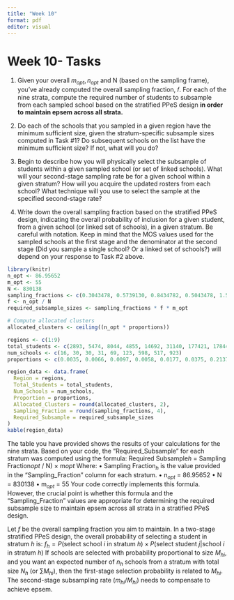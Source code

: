 ```yaml
---
title: "Week 10"
format: pdf
editor: visual
---
```


# Week 10- Tasks

1. Given your overall $m_{opt}, n_{opt}$ and N (based on the sampling frame), you’ve already
computed the overall sampling fraction, 𝑓. For each of the nine strata, compute the
required number of students to subsample from each sampled school based on the
stratified PPeS design **in order to maintain epsem across all strata.**

2. Do each of the schools that you sampled in a given region have the minimum sufficient
size, given the stratum-specific subsample sizes computed in Task #1? Do subsequent
schools on the list have the minimum sufficient size? If not, what will you do?

3. Begin to describe how you will physically select the subsample of students within a given
sampled school (or set of linked schools). What will your second-stage sampling rate be for a
given school within a given stratum? How will you acquire the updated rosters from each
school? What technique will you use to select the sample at the specified second-stage
rate?

4. Write down the overall sampling fraction based on the stratified PPeS design, indicating
the overall probability of inclusion for a given student, from a given school (or linked set of
schools), in a given stratum. Be careful with notation. Keep in mind that the MOS values
used for the sampled schools at the first stage and the denominator at the second stage (Did
you sample a single school? Or a linked set of schools?) will depend on your response to Task
#2 above.

```r
library(knitr)
n_opt <- 86.95652
m_opt <- 55
N <- 830138
sampling_fractions <- c(0.3043478, 0.5739130, 0.8434782, 0.5043478, 1.5391304, 3.2608695, 18.5826083, 18.6956518, 39.2521731)
f <- n_opt / N
required_subsample_sizes <- sampling_fractions * f * m_opt

# Compute allocated clusters
allocated_clusters <- ceiling((n_opt * proportions))

regions <- c(1:9)
total_students <- c(2893, 5474, 8044, 4855, 14692, 31140, 177421, 178447, 374755)
num_schools <- c(16, 30, 30, 31, 69, 123, 598, 517, 923)
proportions <- c(0.0035, 0.0066, 0.0097, 0.0058, 0.0177, 0.0375, 0.2137, 0.2150, 0.4514)

region_data <- data.frame(
  Region = regions,
  Total_Students = total_students,
  Num_Schools = num_schools,
  Proportion = proportions,
  Allocated_Clusters = round(allocated_clusters, 2),
  Sampling_Fraction = round(sampling_fractions, 4),
  Required_Subsample = required_subsample_sizes
)
kable(region_data)
```


The table you have provided shows the results of your calculations for the nine strata. Based on your code, the "Required_Subsample" for each stratum was computed using the formula:
Required Subsample$h$ = Sampling Fraction${opt}$ / N) × m${opt}$
Where:
•
Sampling Fraction$_h$ is the value provided in the "Sampling_Fraction" column for each stratum.
•
n$_{opt}$ = 86.95652
•
N = 830138
•
m$_{opt}$ = 55
Your code correctly implements this formula. However, the crucial point is whether this formula and the "Sampling_Fraction" values are appropriate for determining the required subsample size to maintain epsem across all strata in a stratified PPeS design.


Let $f$ be the overall sampling fraction you aim to maintain. In a two-stage stratified PPeS design, the overall probability of selecting a student in stratum $h$ is:
$f_h = P(\text{select school } i \text{ in stratum } h) \times P(\text{select student } j | \text{school } i \text{ in stratum } h)$
If schools are selected with probability proportional to size $M_{hi}$, and you want an expected number of $n_h$ schools from a stratum with total size $N_h$ (or $\sum M_{hi}$), then the first-stage selection probability is related to $M_{hi}$. The second-stage subsampling rate ($m_{hi} / M_{hi}$) needs to compensate to achieve epsem.